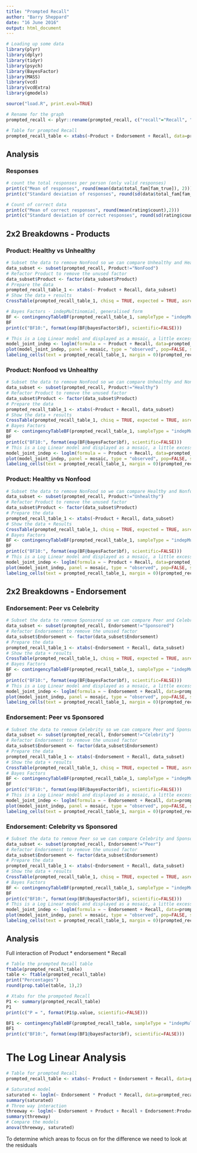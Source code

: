 ```yaml
---
title: "Prompted Recall"
author: "Barry Sheppard"
date: "16 June 2016"
output: html_document
---
```




```r
# Loading up some data
library(plyr)
library(dplyr)
library(tidyr)
library(psych)
library(BayesFactor)
library(MASS)
library(vcd)
library(vcdExtra)
library(gmodels)

source("load.R", print.eval=TRUE)

# Rename for the graph
prompted_recall <- plyr::rename(prompted_recall, c("recall"="Recall", "product"="Product", "endorse"="Endorsement"))

# Table for prompted Recall
prompted_recall_table <- xtabs(~Product + Endorsement + Recall, data=prompted_recall)

```

## Analysis

### Responses

```r
# count the total responses per person (only valid responses)
print(c("Mean of responses", round(mean(data$total_fam[fam_true]), 2)))
print(c("Standard deviation of responses", round(sd(data$total_fam[fam_true]),2)))

# Count of correct data
print(c("Mean of correct responses", round(mean(rating$count),2)))
print(c("Standard deviation of correct responses", round(sd(rating$count),2)))
```

## 2x2 Breakdowns - Products

### Product: Healthy vs Unhealthy

```r
# Subset the data to remove NonFood so we can compare Unhealthy and Healthy 
data_subset <- subset(prompted_recall, Product!="NonFood")
# Refactor Product to remove the unused factor
data_subset$Product <- factor(data_subset$Product)
# Prepare the data
prompted_recall_table_1 <- xtabs(~ Product + Recall, data_subset)
# Show the data + results
CrossTable(prompted_recall_table_1, chisq = TRUE, expected = TRUE, asresid = TRUE, format = "SPSS", digits = 2)

# Bayes Factors - indepMultinomial, generalised form
BF <- contingencyTableBF(prompted_recall_table_1, sampleType = "indepMulti", fixedMargin = "rows")
BF
print(c("BF10:", format(exp(BF@bayesFactor$bf), scientific=FALSE)))

# This is a Log Linear model and displayed as a mosaic, a little excessive as we're only displaying the table
model_joint_indep <- loglm(formula = ~ Product + Recall, data=prompted_recall_table_1)
plot(model_joint_indep, panel = mosaic, type = "observed", pop=FALSE, shade=FALSE, legend=FALSE)
labeling_cells(text = prompted_recall_table_1, margin = 0)(prompted_recall_table_1)

```

### Product: Nonfood vs Unhealthy

```r

# Subset the data to remove NonFood so we can compare Unhealthy and Nonfood
data_subset <- subset(prompted_recall, Product!="Healthy")
# Refactor Product to remove the unused factor
data_subset$Product <- factor(data_subset$Product)
# Prepare the data
prompted_recall_table_1 <- xtabs(~Product + Recall, data_subset)
# Show the data + results
CrossTable(prompted_recall_table_1, chisq = TRUE, expected = TRUE, asresid = TRUE, format = "SPSS", digits = 2)
# Bayes Factors
BF <- contingencyTableBF(prompted_recall_table_1, sampleType = "indepMulti", fixedMargin = "rows")
BF
print(c("BF10:", format(exp(BF@bayesFactor$bf), scientific=FALSE)))
# This is a Log Linear model and displayed as a mosaic, a little excessive as we're only displaying the table
model_joint_indep <- loglm(formula = ~ Product + Recall, data=prompted_recall_table_1)
plot(model_joint_indep, panel = mosaic, type = "observed", pop=FALSE, shade=FALSE, legend=FALSE)
labeling_cells(text = prompted_recall_table_1, margin = 0)(prompted_recall_table_1)
```

### Product: Healthy vs Nonfood

```r
# Subset the data to remove NonFood so we can compare Healthy and Nonfood
data_subset <- subset(prompted_recall, Product!="Unhealthy")
# Refactor Product to remove the unused factor
data_subset$Product <- factor(data_subset$Product)
# Prepare the data
prompted_recall_table_1 <- xtabs(~Product + Recall, data_subset)
# Show the data + Results
CrossTable(prompted_recall_table_1, chisq = TRUE, expected = TRUE, asresid = TRUE, format = "SPSS", digits = 2)
# Bayes Factors
BF <- contingencyTableBF(prompted_recall_table_1, sampleType = "indepMulti", fixedMargin = "rows")
BF
print(c("BF10:", format(exp(BF@bayesFactor$bf), scientific=FALSE)))
# This is a Log Linear model and displayed as a mosaic, a little excessive as we're only displaying the table
model_joint_indep <- loglm(formula = ~ Product + Recall, data=prompted_recall_table_1)
plot(model_joint_indep, panel = mosaic, type = "observed", pop=FALSE, shade=FALSE, legend=FALSE)
labeling_cells(text = prompted_recall_table_1, margin = 0)(prompted_recall_table_1)
```


## 2x2 Breakdowns - Endorsement

### Endorsement: Peer vs Celebrity

```r
# Subset the data to remove Sponsored so we can compare Peer and Celebrity 
data_subset <- subset(prompted_recall, Endorsement!="Sponsored")
# Refactor Endorsement to remove the unused factor
data_subset$Endorsement <- factor(data_subset$Endorsement)
# Prepare the data
prompted_recall_table_1 <- xtabs(~Endorsement + Recall, data_subset)
# Show the data + results
CrossTable(prompted_recall_table_1, chisq = TRUE, expected = TRUE, asresid = TRUE, format = "SPSS", digits = 2)
# Bayes Factors
BF <- contingencyTableBF(prompted_recall_table_1, sampleType = "indepMulti", fixedMargin = "rows")
BF
print(c("BF10:", format(exp(BF@bayesFactor$bf), scientific=FALSE)))
# This is a Log Linear model and displayed as a mosaic, a little excessive as we're only displaying the table
model_joint_indep <- loglm(formula = ~ Endorsement + Recall, data=prompted_recall_table_1)
plot(model_joint_indep, panel = mosaic, type = "observed", pop=FALSE, shade=FALSE, legend=FALSE)
labeling_cells(text = prompted_recall_table_1, margin = 0)(prompted_recall_table_1)
```

### Endorsement: Peer vs Sponsored

```r

# Subset the data to remove Celebrity so we can compare Peer and Sponsored 
data_subset <- subset(prompted_recall, Endorsement!="Celebrity")
# Refactor Endorsement to remove the unused factor
data_subset$Endorsement <- factor(data_subset$Endorsement)
# Prepare the data
prompted_recall_table_1 <- xtabs(~Endorsement + Recall, data_subset)
# Show the data + results
CrossTable(prompted_recall_table_1, chisq = TRUE, expected = TRUE, asresid = TRUE, format = "SPSS", digits = 2)
# Bayes Factors
BF <- contingencyTableBF(prompted_recall_table_1, sampleType = "indepMulti", fixedMargin = "rows")
BF
print(c("BF10:", format(exp(BF@bayesFactor$bf), scientific=FALSE)))
# This is a Log Linear model and displayed as a mosaic, a little excessive as we're only displaying the table
model_joint_indep <- loglm(formula = ~ Endorsement + Recall, data=prompted_recall_table_1)
plot(model_joint_indep, panel = mosaic, type = "observed", pop=FALSE, shade=FALSE, legend=FALSE)
labeling_cells(text = prompted_recall_table_1, margin = 0)(prompted_recall_table_1)
```

### Endorsement: Celebrity vs Sponsored

```r

# Subset the data to remove Peer so we can compare Celebrity and Sponsored
data_subset <- subset(prompted_recall, Endorsement!="Peer")
# Refactor Endorsement to remove the unused factor
data_subset$Endorsement <- factor(data_subset$Endorsement)
# Prepare the data
prompted_recall_table_1 <- xtabs(~Endorsement + Recall, data_subset)
# Show the data + results
CrossTable(prompted_recall_table_1, chisq = TRUE, expected = TRUE, asresid = TRUE, format = "SPSS", digits = 2)
# Bayes Factors
BF <- contingencyTableBF(prompted_recall_table_1, sampleType = "indepMulti", fixedMargin = "rows")
BF
print(c("BF10:", format(exp(BF@bayesFactor$bf), scientific=FALSE)))
# This is a Log Linear model and displayed as a mosaic, a little excessive as we're only displaying the table
model_joint_indep <- loglm(formula = ~ Endorsement + Recall, data=prompted_recall_table_1)
plot(model_joint_indep, panel = mosaic, type = "observed", pop=FALSE, shade=FALSE, legend=FALSE)
labeling_cells(text = prompted_recall_table_1, margin = 0)(prompted_recall_table_1)
```


## Analysis

Full interaction of Product * endorsement * Recall

```r

# Table the prompted Recall table
ftable(prompted_recall_table)
table <- ftable(prompted_recall_table)
print("Percentages")
round(prop.table(table, 1),2)

# Xtabs for the prompoted Recall
P1 <- summary(prompted_recall_table)
P1
print(c("P = ", format(P1$p.value, scientific=FALSE)))

BF1 <- contingencyTableBF(prompted_recall_table, sampleType = "indepMulti", fixedMargin = "rows")
BF1
print(c("BF10:", format(exp(BF1@bayesFactor$bf), scientific=FALSE)))

```



# The Log Linear Analysis

```r

# Table for prompted Recall
prompted_recall_table <- xtabs(~ Product + Endorsement + Recall, data=prompted_recall)

# Saturated model
saturated <- loglm(~ Endorsement * Product * Recall, data=prompted_recall_table)
summary(saturated)
# Three way interaction
threeway <- loglm(~ Endorsement + Product + Recall + Endorsement:Product + Endorsement:Recall + Product:Recall, data=prompted_recall_table)
summary(threeway)
# Compare the models
anova(threeway, saturated)


```


To determine which areas to focus on for the difference we need to look at the residuals





```r



```


